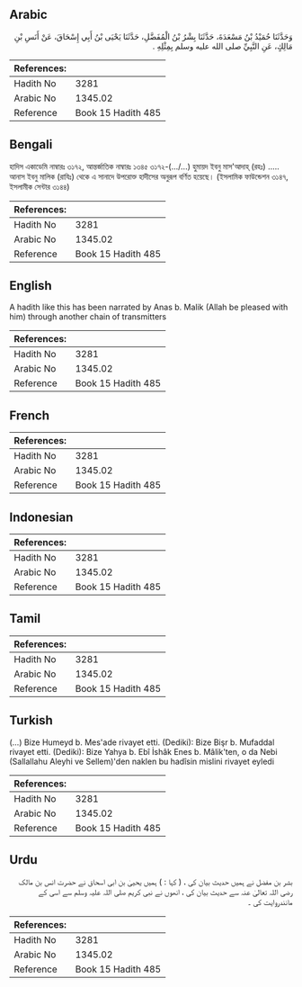 ## Arabic


<div dir="rtl" lang="ar" style={{fontSize:'larger',backgroundColor:'#f8f9fa',padding:20}}>
وَحَدَّثَنَا حُمَيْدُ بْنُ مَسْعَدَةَ، حَدَّثَنَا بِشْرُ بْنُ الْمُفَضَّلِ، حَدَّثَنَا يَحْيَى بْنُ أَبِي إِسْحَاقَ، عَنْ أَنَسِ بْنِ مَالِكٍ، عَنِ النَّبِيِّ صلى الله عليه وسلم بِمِثْلِهِ ‏.‏
</div>
<div style={{backgroundColor:'#f8f9fa',padding:20, marginBottom: 10}}><table> <thead> <tr> <th>References:</th> <th></th> </tr> </thead> <tbody><tr><td>Hadith No</td><td>3281</td></tr><tr><td>Arabic No</td><td>1345.02</td></tr><tr><td>Reference</td><td>Book 15 Hadith 485</td></tr></tbody></table></div>

## Bengali


<div dir="ltr" lang="bn" style={{fontSize:'larger',backgroundColor:'#f8f9fa',padding:20}}>
হাদিস একাডেমি নাম্বারঃ ৩১৭২, আন্তর্জাতিক নাম্বারঃ ১৩৪৫ ৩১৭২-(.../...) হুমায়দ ইবনু মাস'আদাহ্ (রহঃ) ..... আনাস ইবনু মালিক (রাযিঃ) থেকে এ সানাদে উপরোক্ত হাদীসের অনুরূপ বর্ণিত হয়েছে। (ইসলামিক ফাউন্ডেশন ৩১৪৭, ইসলামীক সেন্টার ৩১৪৪)
</div>
<div style={{backgroundColor:'#f8f9fa',padding:20, marginBottom: 10}}><table> <thead> <tr> <th>References:</th> <th></th> </tr> </thead> <tbody><tr><td>Hadith No</td><td>3281</td></tr><tr><td>Arabic No</td><td>1345.02</td></tr><tr><td>Reference</td><td>Book 15 Hadith 485</td></tr></tbody></table></div>

## English


<div dir="ltr" lang="en" style={{fontSize:'larger',backgroundColor:'#f8f9fa',padding:20}}>
A hadith like this has been narrated by Anas b. Malik (Allah be pleased with him) through another chain of transmitters
</div>
<div style={{backgroundColor:'#f8f9fa',padding:20, marginBottom: 10}}><table> <thead> <tr> <th>References:</th> <th></th> </tr> </thead> <tbody><tr><td>Hadith No</td><td>3281</td></tr><tr><td>Arabic No</td><td>1345.02</td></tr><tr><td>Reference</td><td>Book 15 Hadith 485</td></tr></tbody></table></div>

## French


<div dir="ltr" lang="fr" style={{fontSize:'larger',backgroundColor:'#f8f9fa',padding:20}}>

</div>
<div style={{backgroundColor:'#f8f9fa',padding:20, marginBottom: 10}}><table> <thead> <tr> <th>References:</th> <th></th> </tr> </thead> <tbody><tr><td>Hadith No</td><td>3281</td></tr><tr><td>Arabic No</td><td>1345.02</td></tr><tr><td>Reference</td><td>Book 15 Hadith 485</td></tr></tbody></table></div>

## Indonesian


<div dir="ltr" lang="id" style={{fontSize:'larger',backgroundColor:'#f8f9fa',padding:20}}>

</div>
<div style={{backgroundColor:'#f8f9fa',padding:20, marginBottom: 10}}><table> <thead> <tr> <th>References:</th> <th></th> </tr> </thead> <tbody><tr><td>Hadith No</td><td>3281</td></tr><tr><td>Arabic No</td><td>1345.02</td></tr><tr><td>Reference</td><td>Book 15 Hadith 485</td></tr></tbody></table></div>

## Tamil


<div dir="ltr" lang="ta" style={{fontSize:'larger',backgroundColor:'#f8f9fa',padding:20}}>

</div>
<div style={{backgroundColor:'#f8f9fa',padding:20, marginBottom: 10}}><table> <thead> <tr> <th>References:</th> <th></th> </tr> </thead> <tbody><tr><td>Hadith No</td><td>3281</td></tr><tr><td>Arabic No</td><td>1345.02</td></tr><tr><td>Reference</td><td>Book 15 Hadith 485</td></tr></tbody></table></div>

## Turkish


<div dir="ltr" lang="tr" style={{fontSize:'larger',backgroundColor:'#f8f9fa',padding:20}}>
(…) Bize Humeyd b. Mes'ade rivayet etti. (Dediki): Bize Bişr b. Mufaddal rivayet etti. (Dediki): Bize Yahya b. Ebî İshâk Enes b. Mâlik'ten, o da Nebi (Sallallahu Aleyhi ve Sellem)'den naklen bu hadîsin mislini rivayet eyledi
</div>
<div style={{backgroundColor:'#f8f9fa',padding:20, marginBottom: 10}}><table> <thead> <tr> <th>References:</th> <th></th> </tr> </thead> <tbody><tr><td>Hadith No</td><td>3281</td></tr><tr><td>Arabic No</td><td>1345.02</td></tr><tr><td>Reference</td><td>Book 15 Hadith 485</td></tr></tbody></table></div>

## Urdu


<div dir="rtl" lang="ur" style={{fontSize:'larger',backgroundColor:'#f8f9fa',padding:20}}>
بشر بن مفضل نے ہمیں حدیث بیان کی ، ( کہا : ) ہمیں یحییٰ بن ابی اسحاق نے حضرت انس بن مالک رضی اللہ تعالیٰ عنہ سے حدیث بیان کی ، انھوں نے نبی کریم صلی اللہ علیہ وسلم سے اسی کے مانندروایت کی ۔
</div>
<div style={{backgroundColor:'#f8f9fa',padding:20, marginBottom: 10}}><table> <thead> <tr> <th>References:</th> <th></th> </tr> </thead> <tbody><tr><td>Hadith No</td><td>3281</td></tr><tr><td>Arabic No</td><td>1345.02</td></tr><tr><td>Reference</td><td>Book 15 Hadith 485</td></tr></tbody></table></div>